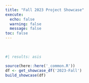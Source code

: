 ```yaml
---
title: "Fall 2023 Project Showcase"
execute:
  echo: false
  warning: false
  message: false
toc: false
---
```


<br>

::: {.grid}

```r
#| results: asis

source(here::here('_common.R'))
df <- get_showcase_df('2023-Fall')
build_showcase(df)
```

:::
